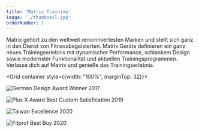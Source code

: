 ```yaml
---
title: 'Matrix Training'
image: './thumbnail.jpg'
orderNumber: 1
---
```



Matrix gehört zu den weltweit renommiertesten Marken und stellt sich ganz in den Dienst von Fitnessbegeisterten. Matrix Geräte
definieren ein ganz neues Trainingserlebnis mit dynamischer Performance, schlankem Design sowie modernster Funktionalität
und aktuellen Trainingsprogrammen. Verlasse dich auf Matrix und genieße das Trainingserlebnis.

<Grid container style={{width: "100%", marginTop: 32}}>
<Grid item xs={3} md={2}>

![German Design Award Winner 2017](./award_german_design.png)

</Grid>
<Grid item xs={3} md={2}>

![Plus X Award Best Custom Satisfication 2019](./award_plusx.png)

</Grid>
<Grid item xs={3} md={2}>

![Taiwan Excellence 2020](./award_taiwan_excellence.png)

</Grid>
<Grid item xs={3} md={2}>

![Fitprof Best Buy 2020](./award_fitprof.png)

</Grid>
</Grid>
